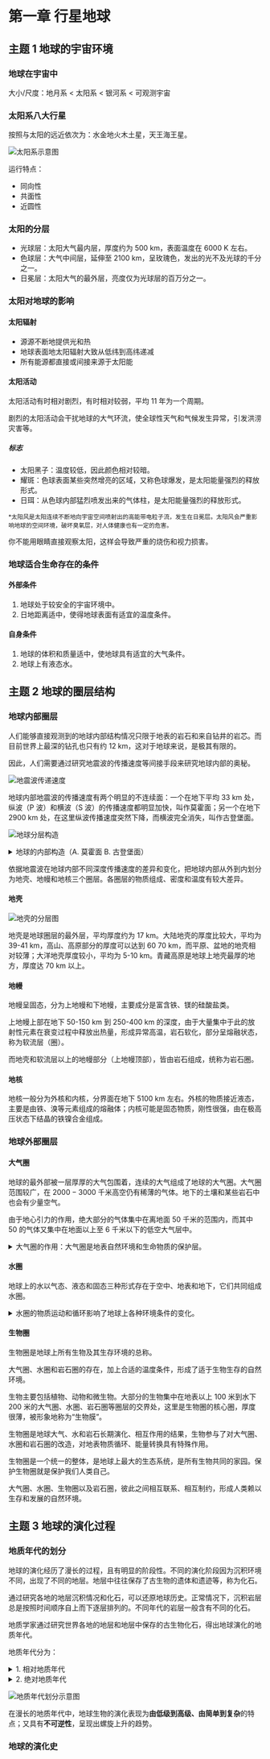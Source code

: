 
# 第一章 行星地球

## 主题 1 地球的宇宙环境

### 地球在宇宙中

大小/尺度：地月系 $\lt$ 太阳系 $\lt$ 银河系 $\lt$ 可观测宇宙

### 太阳系八大行星

按照与太阳的远近依次为：水金地火木土星，天王海王星。

![太阳系示意图](https://upload.wikimedia.org/wikipedia/commons/7/73/Planets2008_hans.jpg)

运行特点：

- 同向性
- 共面性
- 近圆性

### 太阳的分层

- 光球层：太阳大气最内层，厚度约为 $500 \text{ km}$，表面温度在 $6000 \text{ K}$ 左右。
- 色球层：大气中间层，延伸至 $\text{2100 km}$，呈玫瑰色，发出的光不及光球的千分之一。
- 日冕层：太阳大气的最外层，亮度仅为光球层的百万分之一。

### 太阳对地球的影响

#### 太阳辐射

- 源源不断地提供光和热
- 地球表面地太阳辐射大致从低纬到高纬递减
- 所有能源都直接或间接来源于太阳能
        
#### 太阳活动

太阳活动有时相对剧烈，有时相对较弱，平均 11 年为一个周期。

剧烈的太阳活动会干扰地球的大气环流，使全球性天气和气候发生异常，引发洪涝灾害等。

##### 标志

- 太阳黑子：温度较低，因此颜色相对较暗。
- 耀斑：色球表面某些突然增亮的区域，又称色球爆发，是太阳能量强烈的释放形式。
- 日珥：从色球内部猛烈喷发出来的气体柱，是太阳能量强烈的释放形式。

<small>*太阳风是太阳连续不断地向宇宙空间喷射出的高能带电粒子流，发生在日冕层。太阳风会严重影响地球的空间环境，破坏臭氧层，对人体健康也有一定的危害。</small>

<Callout type="warning">
    你不能用眼睛直接观察太阳，这样会导致严重的烧伤和视力损害。
</Callout>

### 地球适合生命存在的条件

#### 外部条件

1. 地球处于较安全的宇宙环境中。
2. 日地距离适中，使得地球表面有适宜的温度条件。

#### 自身条件

1. 地球的体积和质量适中，使地球具有适宜的大气条件。
2. 地球上有液态水。

## 主题 2 地球的圈层结构

### 地球内部圈层

人们能够直接观测到的地球内部结构情况只限于地表的岩石和来自钻井的岩芯。而目前世界上最深的钻孔也只有约 $\text{12 km}$，这对于地球来说，是极其有限的。

因此，人们需要通过研究地震波的传播速度等间接手段来研究地球内部的奥秘。

![地震波传递速度](./img/Speeds_of_Waves.png)

地球内部地震波的传播速度有两个明显的不连续面：一个在地下平均 $\text{33 km}$ 处，纵波（P 波）和横波（S 波）的传播速度都明显加快，叫作莫霍面；另一个在地下 $\text{2900 km}$ 处，在这里纵波传播速度突然下降，而横波完全消失，叫作古登堡面。

![地球分层构造](./img/Slice_earth.svg)

<details>
    <summary>地球的内部构造（A. 莫霍面 B. 古登堡面）</summary>
    1. 大陆地壳
    2. 海洋地壳
    3. 上地幔
    4. 下地幔
    5. 外核
    6. 内核
</details>

依据地震波在地球内部不同深度传播速度的差异和变化，把地球内部从外到内划分为地壳、地幔和地核三个圈层。各圈层的物质组成、密度和温度有较大差异。

#### 地壳

![地壳的分层图](./img/Slices_of_Ground.png)

地壳是地球圈层的最外层，平均厚度约为 $\text{17 km}$。大陆地壳的厚度比较大，平均为 $\text{39-41 km}$，高山、高原部分的厚度可以达到 $\text{60~70 km}$，而平原、盆地的地壳相对较薄；大洋地壳厚度较小，平均为 $\text{5-10 km}$。青藏高原是地球上地壳最厚的地方，厚度达 $\text{70 km}$ 以上。

#### 地幔

地幔呈固态，分为上地幔和下地幔，主要成分是富含铁、镁的硅酸盐类。

上地幔上部在地下 $\text{50-150 km}$ 到 $\text{250-400 km}$ 的深度，由于大量集中于此的放射性元素在衰变过程中释放出热量，形成异常高温，岩石软化，部分呈熔融状态，称为软流层（圈）。

而地壳和软流层以上的地幔部分（上地幔顶部），皆由岩石组成，统称为岩石圈。

#### 地核

地核一般分为外核和内核，分界面在地下 $\text{5100 km}$ 左右。外核的物质接近液态，主要是由铁、溴等元素组成的熔融体；内核可能是固态物质，刚性很强，由在极高压状态下结晶的铁镍合金组成。

### 地球外部圈层

#### 大气圈

地球的最外部被一层厚厚的大气包围着，连续的大气组成了地球的大气圈。大气圈范围较广，在 $2000-3000$ 千米高空仍有稀薄的气体。地下的土壤和某些岩石中也会有少量空气。

由于地心引力的作用，绝大部分的气体集中在离地面 $50$ 千米的范围内，而其中 $50%$ 的气体又集中在地面以上至 $6$ 千米以下的低空大气层中。

<details>
    <summary>大气圈的作用：大气圈是地表自然环境和生命物质的保护层。</summary>
    - 让阳光透过
    - 保存热量，调节温度
    - 拦截流星体
    - 吸收紫外线和高能粒子流
</details>

#### 水圈

地球上的水以气态、液态和固态三种形式存在于空中、地表和地下，它们共同组成水圈。

<details>
    <summary>水圈的物质运动和循环影响了地球上各种环境条件的变化。</summary>
    - 调节气候、净化大气
    - （流水）塑造地表形态、形成自然景观
    - 赖以生存的载体、孕育地球生物
</details>

#### 生物圈

生物圈是地球上所有生物及其生存环境的总称。

大气圈、水圈和岩石圈的存在，加上合适的温度条件，形成了适于生物生存的自然环境。

生物主要包括植物、动物和微生物。大部分的生物集中在地表以上 $100$ 米到水下 $200$ 米的大气圈、水圈、岩石圈等圈层的交界处，这里是生物圈的核心圈，厚度很薄，被形象地称为“生物膜”。

生物圈是地球大气、水和岩石长期演化、相互作用的结果，生物参与了对大气圈、水圈和岩石圈的改造，对地表物质循环、能量转换具有特殊作用。

生物圈是一个统一的整体，是地球上最大的生态系统，是所有生物共同的家园。保护生物圈就是保护我们人类自己。

<Callout>
    大气圈、水圈、生物圈以及岩石圈，彼此之间相互联系、相互制约，形成人类赖以生存和发展的自然环境。
</Callout>

## 主题 3 地球的演化过程

### 地质年代的划分

地球的演化经历了漫长的过程，且有明显的阶段性。不同的演化阶段因为沉积环境不同，出现了不同的地层。地层中往往保存了古生物的遗体和遗迹等，称为化石。

通过研究各地的地层沉积情况和化石，可以还原地球历史。正常情况下，沉积岩层总是按照时间顺序自上而下逐层排列的。不同年代的岩层一般含有不同的化石。

地质学家通过研究世界各地的地层和地层中保存的古生物化石，得出地球演化的地质年代。

地质年代分为：

<details>
    <summary>1. 相对地质年代</summary>
    相对地质年代指各个地质事件的先后或早晚关系，主要依据地层顺序、生物演化和地壳运动的阶段来划分，类似人类历史中的朝代，其时间表述单位分别为宙、代、纪等。
</details>

<details>
    <summary>2. 绝对地质年代</summary>
    绝对地质年代指各个地质事件发生的距今时间，是运用同位素年龄测定方法获得的，类似于人类历史上的公元纪年。
</details>

![地质年代划分示意图](./img/land-years.png)

<Callout>
    在漫长的地质年代中，地球生物的演化表现为<strong>由低级到高级、由简单到复杂</strong>的特点；又具有<strong>不可逆性</strong>，呈现出螺旋上升的趋势。
</Callout>

### 地球的演化史

